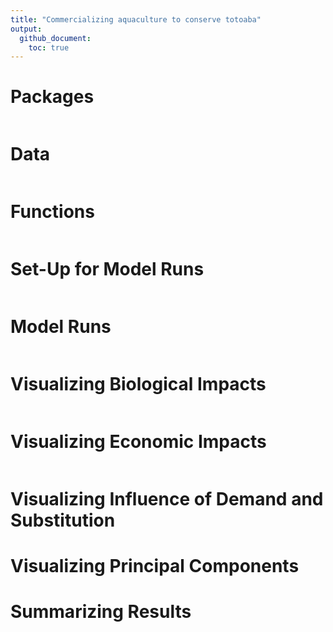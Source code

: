 ```yaml
---
title: "Commercializing aquaculture to conserve totoaba"
output: 
  github_document:
    toc: true
---
```


# Packages

```r
```

# Data

```r
```

# Functions

```r
```

# Set-Up for Model Runs

```r
```

# Model Runs

```r
```

# Visualizing Biological Impacts

```r
```

#  Visualizing Economic Impacts

```r
```

# Visualizing Influence of Demand and Substitution

# Visualizing Principal Components

# Summarizing Results
